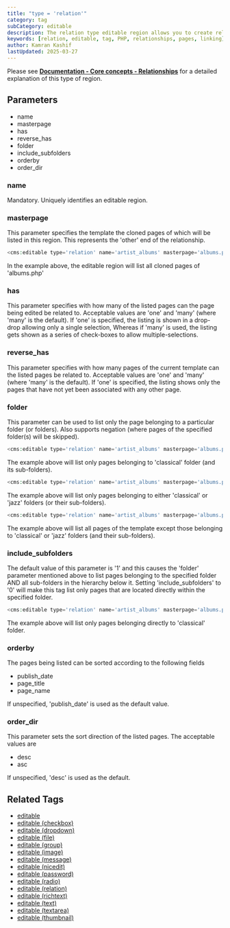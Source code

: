 ```yaml
---
title: "type = 'relation'"
category: tag
subCategory: editable
description: The relation type editable region allows you to create relationships between pages, enabling you to link related content together.
keywords: [relation, editable, tag, PHP, relationships, pages, linking]
author: Kamran Kashif
lastUpdated: 2025-03-27
---
```


Please see [**Documentation - Core concepts - Relationships**](../../../../concepts/relationships/) for a detailed explanation of this type of region.

## Parameters

- name
- masterpage
- has
- reverse_has
- folder
- include_subfolders
- orderby
- order_dir

### name

Mandatory. Uniquely identifies an editable region.

### masterpage

This parameter specifies the template the cloned pages of which will be listed in this region.
This represents the 'other' end of the relationship.

```php
<cms:editable type='relation' name='artist_albums' masterpage='albums.php' />
```

In the example above, the editable region will list all cloned pages of 'albums.php'

### has

This parameter specifies with how many of the listed pages can the page being edited be related to.
Acceptable values are 'one' and 'many' (where 'many' is the default).
If 'one' is specified, the listing is shown in a drop-drop allowing only a single selection, Whereas if 'many' is used, the listing gets shown as a series of check-boxes to allow multiple-selections.

### reverse_has

This parameter specifies with how many pages of the current template can the listed pages be related to.
Acceptable values are 'one' and 'many' (where 'many' is the default).
If 'one' is specified, the listing shows only the pages that have not yet been associated with any other page.

### folder

This parameter can be used to list only the page belonging to a particular folder (or folders).
Also supports negation (where pages of the specified folder(s) will be skipped).

```php
<cms:editable type='relation' name='artist_albums' masterpage='albums.php' folder='classical' />
```

The example above will list only pages belonging to 'classical' folder (and its sub-folders).

```php
<cms:editable type='relation' name='artist_albums' masterpage='albums.php' folder='classical, jazz' />
```

The example above will list only pages belonging to either 'classical' or 'jazz' folders (or their sub-folders).

```php
<cms:editable type='relation' name='artist_albums' masterpage='albums.php' folder='NOT classical, jazz' />
```

The example above will list all pages of the template except those belonging to 'classical' or 'jazz' folders (and their sub-folders).

### include_subfolders

The default value of this parameter is '1' and this causes the 'folder' parameter mentioned above to list pages belonging to the specified folder AND all sub-folders in the hierarchy below it.
Setting 'include_subfolders' to '0' will make this tag list only pages that are located directly within the specified folder.

```php
<cms:editable type='relation' name='artist_albums' masterpage='albums.php' folder='classical' include_subfolders='1' />
```

The example above will list only pages belonging directly to 'classical' folder.

### orderby

The pages being listed can be sorted according to the following fields

- publish_date
- page_title
- page_name

If unspecified, 'publish_date' is used as the default value.

### order_dir

This parameter sets the sort direction of the listed pages.
The acceptable values are

- desc
- asc

If unspecified, 'desc' is used as the default.

## Related Tags

- [editable](../../editable/)
- [editable (checkbox)](../checkbox/)
- [editable (dropdown)](../dropdown/)
- [editable (file)](../file/)
- [editable (group)](../group/)
- [editable (image)](../image/)
- [editable (message)](../message/)
- [editable (nicedit)](../nicedit/)
- [editable (password)](../password/)
- [editable (radio)](../radio/)
- [editable (relation)](relation/)
- [editable (richtext)](../richtext/)
- [editable (text)](../text/)
- [editable (textarea)](../textarea/)
- [editable (thumbnail)](../thumbnail/)
